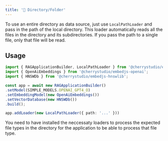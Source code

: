 ---
title: '📁 Directory/Folder'
---

To use an entire directory as data source, just use `LocalPathLoader` and pass in the path of the local directory.
This loader automatically reads all the files in the directory and its subdirectories. If you pass the path to a single file, only that file will be read.

## Usage

```ts
import { RAGApplicationBuilder, LocalPathLoader } from '@cherrystudio/embedjs';
import { OpenAiEmbeddings } from '@cherrystudio/embedjs-openai';
import { HNSWDb } from '@cherrystudio/embedjs-hnswlib';

const app = await new RAGApplicationBuilder()
.setModel(SIMPLE_MODELS.OPENAI_GPT4_O)
.setEmbeddingModel(new OpenAiEmbeddings())
.setVectorDatabase(new HNSWDb())
.build();

app.addLoader(new LocalPathLoader({ path: '...' }))
```

<Note>
You need to have installed the neccessaty loaders to process the expected file types in the directory for the application to be able to process that file type.
</Note>
